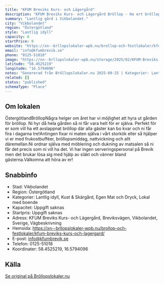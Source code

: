 ```yaml
---
title: "KFUM Breviks Kurs- och Lägergård"
description: "KFUM Breviks Kurs- och Lägergård Bröllop - Ha ert bröllop hos oss på KFUM Breviks Kurs- och Lägergård. Se vår fina Bröllopslokal. Skicka gärna en förfrågan så…"
summary: "Lantlig gård i Vikbolandet."
city: "Vikbolandet"
region: "Östergötland"
style: "Lantlig idyll"
capacity: 0
startPrice: 0
website: "https://xn--brllopslokaler-wpb.nu/brollop-och-festlokaler/kfum-breviks-kurs-och-lagergard/"
email: "info@kfumbrevik.se"
phone: "0125-51018"
image: "https://xn--brllopslokaler-wpb.nu/storage/2025/02/KFUM-Breviks-Kurs-och-Lagergard-brollopslokal-brollop-norrkoping-nykoping-_Custom_.webp"
latitude: "58.4525219"
longitude: "16.5794096"
notes: "Genererad från Bröllopslokaler.nu 2025-09-25 | Kategorier: Lantlig idyll, Kust & Skärgård, Egen Mat och Dryck, Lokal med boende"
related: []
status: "published"
schemaType: "Place"
---
```


## Om lokalen

ÖstergötlandBröllopNågra helger om året har vi möjlighet att hyra ut gården för bröllop. Ni hyr då hela gården så ni får vara helt för er själva. Perfekt för er som vill ha ett avslappnat bröllop där alla gäster kan bo kvar och ni får fira i dagarna tre!Antingen fixar ni maten själva i vårt storkök eller så hjälper vi er med frukostbufféer, bröllopsmiddag, nattvickning och allt däremellan.Ni ordnar själva med möblering och dukning av matsalen så ni får det precis som ni vill ha det. Vi har ingen serveringspersonal på Brevik men det brukar lösa sig med hjälp av släkt och vänner bland gästerna.Välkomna att höra av er!

## Snabbinfo

- Stad: Vikbolandet
- Region: Östergötland
- Kategorier: Lantlig idyll, Kust & Skärgård, Egen Mat och Dryck, Lokal med boende
- Kapacitet: Uppgift saknas
- Startpris: Uppgift saknas
- Adress: KFUM Breviks Kurs- och Lägergård, Breviksvägen, Vikbolandet, Sverige, Vägbeskrivning
- Hemsida: https://xn--brllopslokaler-wpb.nu/brollop-och-festlokaler/kfum-breviks-kurs-och-lagergard/
- E-post: info@kfumbrevik.se
- Telefon: 0125-51018
- Koordinater: 58.4525219, 16.5794096

## Källa

[Se original på Bröllopslokaler.nu](https://xn--brllopslokaler-wpb.nu/brollop-och-festlokaler/kfum-breviks-kurs-och-lagergard/)

